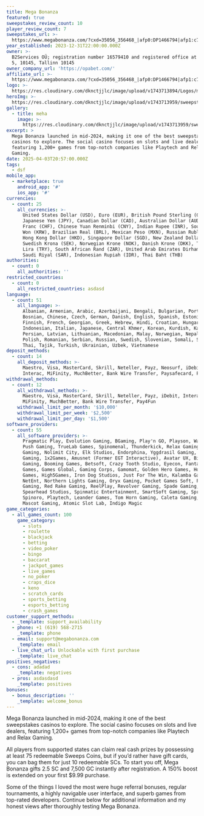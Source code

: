 ```yaml
---
title: Mega Bonanza
featured: true
sweepstakes_review_count: 10
player_review_count: 7
sweepstakes_url: >-
  https://www.megabonanza.com/?cxd=35056_356468_|afp0:DP1466794|afp1:c745465c29cc40adb001a8cf5d73dc1e&utm_campaign=&utm_medium=&affiliateusername=gtd2010&afp=DP1466794&afp1=c745465c29cc40adb001a8cf5d73dc1e&brand=megabonanza&bta=35056
year_established: 2023-12-31T22:00:00.000Z
owner: >-
  B2Services OÜ; registration number 16579410 and registered office at Tornimae
  5, 10145, Tallinn 10145
owner_company_url: 'https://opabet.com/'
affiliate_url: >-
  https://www.megabonanza.com/?cxd=35056_356468_|afp0:DP1466794|afp1:c745465c29cc40adb001a8cf5d73dc1e&utm_campaign=&utm_medium=&affiliateusername=gtd2010&afp=DP1466794&afp1=c745465c29cc40adb001a8cf5d73dc1e&brand=megabonanza&bta=35056
logo: >-
  https://res.cloudinary.com/dknctjjlc/image/upload/v1743713894/Logos/mega-bonanza-casino-logo-484x484_qxix6p.jpg
heroImg: >-
  https://res.cloudinary.com/dknctjjlc/image/upload/v1743713959/sweepstakes/Screenshot-2025-02-25-at-10.08.47-2048x1205_rzgka1.jpg
gallery:
  - title: meha
    image: >-
      https://res.cloudinary.com/dknctjjlc/image/upload/v1743713959/sweepstakes/Screenshot-2025-02-25-at-10.08.47-2048x1205_rzgka1.jpg
excerpt: >
  Mega Bonanza launched in mid-2024, making it one of the best sweepstakes
  casinos to explore. The social casino focuses on slots and live dealers,
  featuring 1,200+ games from top-notch companies like Playtech and Relax
  Gaming.
date: 2025-04-03T20:57:00.000Z
tags:
  - dsf
mobile_app:
  - marketplace: true
    android_app: '#'
    ios_app: '#'
currencies:
  - count: 25
    all_currencies: >-
      United States Dollar (USD), Euro (EUR), British Pound Sterling (GBP),
      Japanese Yen (JPY), Canadian Dollar (CAD), Australian Dollar (AUD), Swiss
      Franc (CHF), Chinese Yuan Renminbi (CNY), Indian Rupee (INR), South Korean
      Won (KRW), Brazilian Real (BRL), Mexican Peso (MXN), Russian Ruble (RUB),
      Hong Kong Dollar (HKD), Singapore Dollar (SGD), New Zealand Dollar (NZD),
      Swedish Krona (SEK), Norwegian Krone (NOK), Danish Krone (DKK), Turkish
      Lira (TRY), South African Rand (ZAR), United Arab Emirates Dirham (AED),
      Saudi Riyal (SAR), Indonesian Rupiah (IDR), Thai Baht (THB)
authorities:
  - count: 0
    all_authorities: ''
restricted_countries:
  - count: 0
    all_restricted_countries: asdasd
language:
  - count: 51
    all_language: >-
      Albanian, Armenian, Arabic, Azerbaijani, Bengali, Bulgarian, Portuguese,
      Bosnian, Chinese, Czech, German, Danish, English, Spanish, Estonian,
      Finnish, French, Georgian, Greek, Hebrew, Hindi, Croatian, Hungarian,
      Indonesian, Italian, Japanese, Central Khmer, Korean, Kurdish, Kazakh,
      Persian, Latvian, Lithuanian, Macedonian, Malay, Norwegian, Nepali,
      Polish, Romanian, Serbian, Russian, Swedish, Slovenian, Somali, Swahili,
      Thai, Tajik, Turkish, Ukrainian, Uzbek, Vietnamese
deposit_methods:
  - count: 14
    all_deposit_methods: >-
      Maestro, Visa, MasterCard, Skrill, Neteller, Payz, Neosurf, iDebit,
      Interac, MiFinity, MuchBetter, Bank Wire Transfer, Paysafecard, Pay4Fun
withdrawal_methods:
  - count: 12
    all_withdrawal_methods: >-
      Maestro, Visa, MasterCard, Skrill, Neteller, Payz, iDebit, Interac,
      MiFinity, MuchBetter, Bank Wire Transfer, Pay4Fun
    withdrawal_limit_per_month: '$10,000'
    withdrawal_limit_per_week: '$2,500'
    withdrawal_limit_per_day: '$1,500'
software_providers:
  - count: 55
    all_software_providers: >-
      Pragmatic Play, Evolution Gaming, BGaming, Play'n GO, Playson, Wazdan,
      Push Gaming, TrueLab Games, Spinomenal, Thunderkick, Relax Gaming, Hacksaw
      Gaming, Nolimit City, Elk Studios, Endorphina, Yggdrasil Gaming, Red Tiger
      Gaming, 1x2Games, Amusnet (Former EGT Interactive), Avatar UX, Big Time
      Gaming, Booming Games, Betsoft, Crazy Tooth Studio, Eyecon, Fantasma
      Games, Games Global, Gaming Corps, Gamomat, Golden Hero Games, Holle
      Games, High5Games, Iron Dog Studios, Just For The Win, Kalamba Games,
      NetEnt, Northern Lights Gaming, Oryx Gaming, Pocket Games Soft, Platipus
      Gaming, Red Rake Gaming, ReelPlay, Revolver Gaming, Spade Gaming,
      Spearhead Studios, Spinmatic Entertainment, SmartSoft Gaming, Spribe,
      Spinoro, Playtech, Leander Games, Tom Horn Gaming, Caleta Gaming, Swintt,
      Mascot Gaming, Atomic Slot Lab, Indigo Magic
game_categories:
  - all_games_count: 100
    game_category:
      - slots
      - roulette
      - blackjack
      - betting
      - video_poker
      - bingo
      - baccarat
      - jackpot_games
      - live_games
      - no_poker
      - craps_dice
      - keno
      - scratch_cards
      - sports_betting
      - esports_betting
      - crash_games
customer_support_methods:
  - _template: support_availability
  - phone: +1 (619) 568-2715
    _template: phone
  - email: support@megabonanza.com
    _template: email
  - live_chat_url: Unlockable with first purchase
    _template: live_chat
positives_negatives:
  - cons: adadad
    _template: negatives
  - pros: asdasdasd
    _template: positives
bonuses:
  - bonus_description: ''
    _template: welcome_bonus
---
```


Mega Bonanza launched in mid-2024, making it one of the best sweepstakes casinos to explore. The social casino focuses on slots and live dealers, featuring 1,200+ games from top-notch companies like Playtech and Relax Gaming.

All players from supported states can claim real cash prizes by possessing at least 75 redeemable Sweeps Coins, but if you’d rather have gift cards, you can bag them for just 10 redeemable SCs. To start you off, Mega Bonanza gifts 2.5 SC and 7,500 GC instantly after registration. A 150% boost is extended on your first $9.99 purchase.

Some of the things I loved the most were huge referral bonuses, regular tournaments, a highly navigable user interface, and superb games from top-rated developers. Continue below for additional information and my honest views after thoroughly testing Mega Bonanza.

